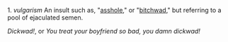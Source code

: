 1. ''vulgarism'' An insult such as, "[[asshole]]," or "[[bitchwad]]," but referring to a pool of ejaculated semen.

''Dickwad!'', or ''You treat your boyfriend so bad, you damn dickwad!''